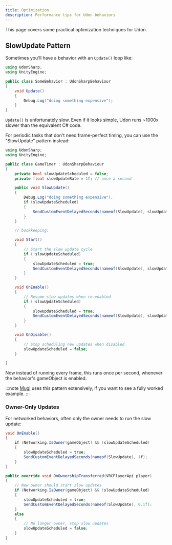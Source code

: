 ```yaml
---
title: Optimization
description: Performance tips for Udon behaviors
---
```


This page covers some practical optimization techniques for Udon.

## SlowUpdate Pattern

Sometimes you'll have a behavior with an `Update()` loop like:

```csharp title="SomeBehavior.cs"
using UdonSharp;
using UnityEngine;

public class SomeBehavior : UdonSharpBehaviour
{
    void Update()
    {
        Debug.Log("doing something expensive");
    }
}
```

`Update()` is unfortunately slow. Even if it looks simple, Udon runs ~1000x slower than the equivalent C# code.

For periodic tasks that don't need frame-perfect timing, you can use the "SlowUpdate" pattern instead:

```csharp title="SomeBehavior.cs"
using UdonSharp;
using UnityEngine;

public class GameTimer : UdonSharpBehaviour
{
    private bool slowUpdateScheduled = false;
    private float slowUpdateRate = 1f; // once a second

    public void SlowUpdate()
    {
        Debug.Log("doing something expensive");
        if (slowUpdateScheduled)
        {
            SendCustomEventDelayedSeconds(nameof(SlowUpdate), slowUpdateRate);
        }
    }

    // bookkeeping:

    void Start()
    {
        // Start the slow update cycle
        if (!slowUpdateScheduled)
        {
            slowUpdateScheduled = true;
            SendCustomEventDelayedSeconds(nameof(SlowUpdate), slowUpdateRate);
        }
    }

    void OnEnable()
    {
        // Resume slow updates when re-enabled
        if (!slowUpdateScheduled)
        {
            slowUpdateScheduled = true;
            SendCustomEventDelayedSeconds(nameof(SlowUpdate), slowUpdateRate);
        }
    }

    void OnDisable()
    {
        // Stop scheduling new updates when disabled
        slowUpdateScheduled = false;
    }

}
```

Now instead of running every frame, this runs once per second, whenever the behavior's gameObject is enabled.

:::note
[Mugi](/mugi) uses this pattern extensively, if you want to see a fully worked example.
:::

### Owner-Only Updates

For networked behaviors, often only the owner needs to run the slow update:

```csharp title="NetworkedSlowUpdate.cs"
void OnEnable()
{
    if (Networking.IsOwner(gameObject) && !slowUpdateScheduled)
    {
        slowUpdateScheduled = true;
        SendCustomEventDelayedSeconds(nameof(SlowUpdate), 1f);
    }
}

public override void OnOwnershipTransferred(VRCPlayerApi player)
{
    // New owner should start slow updates
    if (Networking.IsOwner(gameObject) && !slowUpdateScheduled)
    {
        slowUpdateScheduled = true;
        SendCustomEventDelayedSeconds(nameof(SlowUpdate), 0.1f);
    }
    else
    {
        // No longer owner, stop slow updates
        slowUpdateScheduled = false;
    }
}
```
